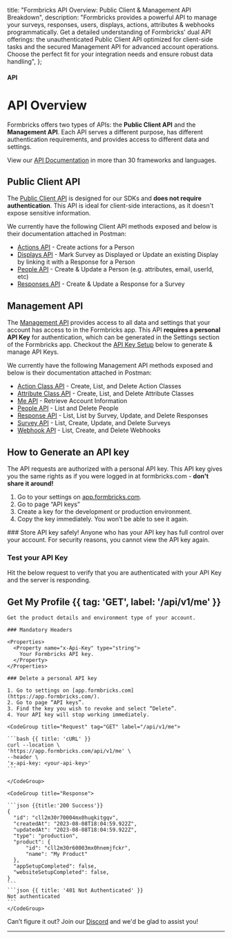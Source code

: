 

  title: "Formbricks API Overview: Public Client & Management API Breakdown",
  description:
    "Formbricks provides a powerful API to manage your surveys, responses, users, displays, actions, attributes & webhooks programmatically. Get a detailed understanding of Formbricks' dual API offerings: the unauthenticated Public Client API optimized for client-side tasks and the secured Management API for advanced account operations. Choose the perfect fit for your integration needs and ensure robust data handling",
};

#### API

# API Overview

Formbricks offers two types of APIs: the **Public Client API** and the **Management API**. Each API serves a different purpose, has different authentication requirements, and provides access to different data and settings.

View our [API Documentation](https://documenter.getpostman.com/view/11026000/2sA3Bq5XEh) in more than 30 frameworks and languages.

## Public Client API

The [Public Client API](https://documenter.getpostman.com/view/11026000/2sA3Bq5XEh#5c981d9e-5e7d-455d-9795-b9c45bc2f930) is designed for our SDKs and **does not require authentication**. This API is ideal for client-side interactions, as it doesn't expose sensitive information.

We currently have the following Client API methods exposed and below is their documentation attached in Postman:

- [Actions API](https://documenter.getpostman.com/view/11026000/2sA3Bq5XEh#b8f3a10e-1642-4d82-a629-fef0a8c6c86c) - Create actions for a Person
- [Displays API](https://documenter.getpostman.com/view/11026000/2sA3Bq5XEh#949272bf-daec-4d72-9b52-47af3d74a62c) - Mark Survey as Displayed or Update an existing Display by linking it with a Response for a Person
- [People API](https://documenter.getpostman.com/view/11026000/2sA3Bq5XEh#ee3d2188-4253-4bca-9238-6b76455805a9) - Create & Update a Person (e.g. attributes, email, userId, etc)
- [Responses API](https://documenter.getpostman.com/view/11026000/2sA3Bq5XEh#8c773032-536c-483c-a237-c7697347946e) - Create & Update a Response for a Survey

## Management API

The [Management API](https://documenter.getpostman.com/view/11026000/2sA3Bq5XEh#98fce5a1-1365-4125-8de1-acdb28206766) provides access to all data and settings that your account has access to in the Formbricks app. This API **requires a personal API Key** for authentication, which can be generated in the Settings section of the Formbricks app. Checkout the [API Key Setup](#how-to-generate-an-api-key) below to generate & manage API Keys.

We currently have the following Management API methods exposed and below is their documentation attached in Postman:

- [Action Class API](https://documenter.getpostman.com/view/11026000/2sA3Bq5XEh#81947f69-99fc-41c9-a184-f3260e02be48) - Create, List, and Delete Action Classes
- [Attribute Class API](https://documenter.getpostman.com/view/11026000/2sA3Bq5XEh#31089010-d468-4a7c-943e-8ebe71b9a36e) - Create, List, and Delete Attribute Classes
- [Me API](https://documenter.getpostman.com/view/11026000/2sA3Bq5XEh#79e08365-641d-4b2d-aea2-9a855e0438ec) - Retrieve Account Information
- [People API](https://documenter.getpostman.com/view/11026000/2sA3Bq5XEh#cffc27a6-dafb-428f-8ea7-5165bedb911e) - List and Delete People
- [Response API](https://documenter.getpostman.com/view/11026000/2sA3Bq5XEh#e544ec0d-8b30-4e33-8d35-2441cb40d676) - List, List by Survey, Update, and Delete Responses
- [Survey API](https://documenter.getpostman.com/view/11026000/2sA3Bq5XEh#953189b2-37b5-4429-a7bd-f4d01ceae242) - List, Create, Update, and Delete Surveys
- [Webhook API](https://documenter.getpostman.com/view/11026000/2sA3Bq5XEh#62e6ec65-021b-42a4-ac93-d1434b393c6c) - List, Create, and Delete Webhooks

## How to Generate an API key

The API requests are authorized with a personal API key. This API key gives you the same rights as if you were logged in at formbricks.com - **don't share it around!**

1. Go to your settings on [app.formbricks.com](https://app.formbricks.com).
2. Go to page “API keys”
   <MdxImage src={AddApiKey} alt="Add API Key" quality="100" className="max-w-full rounded-lg sm:max-w-3xl" />
3. Create a key for the development or production environment.
4. Copy the key immediately. You won’t be able to see it again.
   <MdxImage
     src={ApiKeySecret}
     alt="API Key Secret"
     quality="100"
     className="max-w-full rounded-lg sm:max-w-3xl"
   />

<Note>
  ### Store API key safely! Anyone who has your API key has full control over your account. For security
  reasons, you cannot view the API key again.
</Note>

### Test your API Key

Hit the below request to verify that you are authenticated with your API Key and the server is responding.

## Get My Profile {{ tag: 'GET', label: '/api/v1/me' }}

<Row>
  <Col>

    Get the product details and environment type of your account.

    ### Mandatory Headers

    <Properties>
      <Property name="x-Api-Key" type="string">
        Your Formbricks API key.
      </Property>
    </Properties>

    ### Delete a personal API key

    1. Go to settings on [app.formbricks.com](https://app.formbricks.com/).
    2. Go to page “API keys”.
    3. Find the key you wish to revoke and select “Delete”.
    4. Your API key will stop working immediately.

  </Col>
  <Col sticky>

    <CodeGroup title="Request" tag="GET" label="/api/v1/me">

    ```bash {{ title: 'cURL' }}
    curl --location \
    'https://app.formbricks.com/api/v1/me' \
    --header \
    'x-api-key: <your-api-key>'
    ```

    </CodeGroup>

    <CodeGroup title="Response">

    ```json {{title:'200 Success'}}
    {
      "id": "cll2m30r70004mx0huqkitgqv",
      "createdAt": "2023-08-08T18:04:59.922Z",
      "updatedAt": "2023-08-08T18:04:59.922Z",
      "type": "production",
      "product": {
          "id": "cll2m30r60003mx0hnemjfckr",
          "name": "My Product"
      },
      "appSetupCompleted": false,
      "websiteSetupCompleted": false,
    }
    ```
    ```json {{ title: '401 Not Authenticated' }}
    Not authenticated
    ```
    </CodeGroup>

  </Col>
</Row>

Can’t figure it out? Join our [Discord](https://discord.com/invite/3YFcABF2Ts) and we'd be glad to assist you!

---
